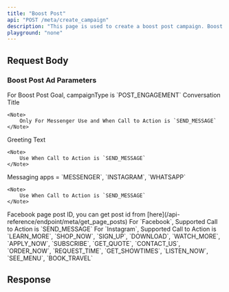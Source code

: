 ```yaml
---
title: "Boost Post"
api: "POST /meta/create_campaign"
description: "This page is used to create a boost post campaign. Boost post ads are used to promote an existing post on your Facebook or Instagram page to reach a larger audience and increase engagement like likes, comments, shares, or views."
playground: "none"
---
```



## Request Body

<CampaignParams />

<CampaignTargeting />

### Boost Post Ad Parameters

<ParamField body="campaignType" type="string" required>
	For Boost Post Goal, campaignType is `POST_ENGAGEMENT`
</ParamField>

<ParamField body="conversations" type="object[]">
	<Expandable title="Conversations Array">
		<ParamField body="title" type="string" required>
			Conversation Title
		</ParamField>
	</Expandable>

    <Note>
    	Only For Messenger Use and When Call to Action is `SEND_MESSAGE`
    </Note>

</ParamField>

<ParamField body="greetingText" type="string">
	Greeting Text

    <Note>
    	Use When Call to Action is `SEND_MESSAGE`
    </Note>

</ParamField>

<ParamField body="messagingApps" type="string[]" >
	Messaging apps = `MESSENGER`, `INSTAGRAM`, `WHATSAPP`

    <Note>
    	Use When Call to Action is `SEND_MESSAGE`
    </Note>

</ParamField>

<ParamField body="pagePostId" type="string" required>
	Facebook page post ID, you can get post id from
	[here](/api-reference/endpoint/meta/get_page_posts)
</ParamField>

<ParamField body="callToAction" type="string" required>
	<Note>For `Facebook`, Supported Call to Action is `SEND_MESSAGE`</Note>
	<Note>
		For `Instagram`, Supported Call to Action is `LEARN_MORE`, `SHOP_NOW`,
		`SIGN_UP`, `DOWNLOAD`, `WATCH_MORE`, `APPLY_NOW`, `SUBSCRIBE`,
		`GET_QUOTE`, `CONTACT_US`, `ORDER_NOW`, `REQUEST_TIME`, `GET_SHOWTIMES`,
		`LISTEN_NOW`, `SEE_MENU`, `BOOK_TRAVEL`
	</Note>
</ParamField>

## Response

<CampaignResponse />
